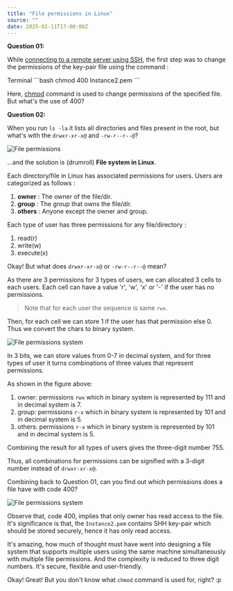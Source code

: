 ```yaml
---
title: "File permissions in Linux"
source: ""
date: 2025-02-11T17:00:00Z
---
```


**Question 01:** 

While [connecting to a remote server using SSH](http://localhost:3000/tils/aws/how-to-ssh-into-aws-ec2), the first step was to change the permissions of the key-pair file using the command : 

<Tabs defaultValue="terminal">
  <TabsList>
    <TabsTrigger value="terminal">Terminal</TabsTrigger>
  </TabsList>
  <TabsContent value="terminal">
    ```bash
    chmod 400 Instance2.pem 
    ```
  </TabsContent>
</Tabs>

Here, [chmod](https://linux.die.net/man/1/chmod) command is used to change permissions of the specified file. But what's the use of 400?

**Question 02:**

When you run `ls -la` it lists all directories and files present in the root, but what's with the `drwxr-xr-x@` and `-rw-r--r--@`?

<div className="mt-4 flex justify-center items-center">
<Image
      src="/static/tils/11-02-2025/file-permissions.png"
      height={600}
      width={600}
      alt="File permissions"/>
</div>


...and the solution is (drumroll) __File system in Linux__.

Each directory/file in Linux has associated permissions for users. Users are categorized as follows :
1. **owner** : The owner of the file/dir.
2. **group** : The group that owns the file/dir.
3. **others** : Anyone except the owner and  group.

Each type of user has three permissions for any file/directory : 
1. read(r)
2. write(w)
3. execute(x)

Okay! But what does `drwxr-xr-x@` or `-rw-r--r--@` mean?

As there are 3 permissions for 3 types of users, we can allocated 3 cells to each users. Each cell can have a value 'r', 'w', 'x' or '-' if the user has no permissions. 
> Note that for each user the sequence is same `rwx`.

Then, for each cell we can store 1 if the user has that permission else 0. Thus we convert the chars to binary system.

<div className="mt-4 flex justify-center items-center">
<Image
      src="/static/tils/11-02-2025/permissions.png"
      height={600}
      width={600}
      alt="File permissions system"/>
</div>

In 3 bits, we can store values from 0-7 in decimal system, and for three types of user it turns combinations of three values that represent permissions.

As shown in the figure above:
1. owner: permissions `rwx` which in binary system is represented by 111 and in decimal system is 7.
2. group: permissions `r-x` which in binary system is represented by 101 and in decimal system is 5.
3. others: permissions `r-x` which in binary system is represented by 101 and in decimal system is 5.

Combining the result for all types of users gives the three-digit number 755.

Thus, all combinations for permissions can be signified with a 3-digit number instead of `drwxr-xr-x@`.

Combining back to Question 01, can you find out which permissions does a file have with code 400?
<div className="mt-4 flex justify-center items-center">
<Image
      src="/static/tils/11-02-2025/permission-400.png"
      height={600}
      width={600}
      alt="File permissions system"/>
</div>

Observe that, code 400, implies that only owner has read access to the file.
It's significance is that, the `Instance2.pem` contains SHH key-pair which should be stored securely, hence it has only read access.

It's amazing, how much of thought must have went into designing a file system that supports multiple users using the same machine simultaneously with multiple file permissions. And the complexity is reduced to three digit numbers. It's secure, flexible and user-friendly.


Okay! Great! But you don't know what `chmod` command is used for, right? :p